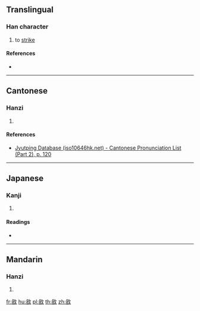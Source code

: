 ==Translingual==

===Han character===
{{Han char|rn=66|rad=攴|as=06|sn=10|four=|canj=HROK,XXHRO|ids=⿰各攵}}

# to [[strike]]

====References====
* {{Han ref|kx=0470.291|dkj=13172|hdz=21457.091|uh=654B|ud=25931}}

----

==Cantonese==

===Hanzi===
{{yue-hanzi|jyut=[[gok3]]|y=gok3}}

# {{defn|lang=yue|sort=攴06}}

====References====
* [http://www.iso10646hk.net/jp/document/download.jsp Jyutping Database (iso10646hk.net) - Cantonese Pronunciation List (Part 2), p. 120]

----

==Japanese==

===Kanji===
{{ja-kanji|grade=|rs=攴06}}

# {{defn|lang=ja|sort=攴06}}

====Readings====
* {{ja-readings|on=[[かく]] (kaku), [[きゃく]] (kyaku)|kun=[[うつ]] (utsu)}}

----

==Mandarin==

===Hanzi===
{{cmn-hanzi|pin=[[gé]] ([[ge2]])|wg=ko<sup>2</sup>}}

# {{defn|lang=cmn|sort=攴06}}

[[fr:敋]]
[[hu:敋]]
[[pl:敋]]
[[th:敋]]
[[zh:敋]]